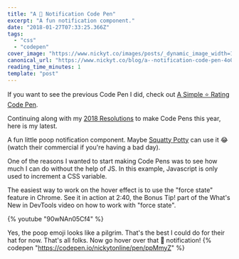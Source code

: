 ```yaml
---
title: "A 💩 Notification Code Pen"
excerpt: "A fun notification component."
date: "2018-01-27T07:33:25.366Z"
tags:
  - "css"
  - "codepen"
cover_image: "https://www.nickyt.co/images/posts/_dynamic_image_width=1000,height=420,fit=cover,gravity=auto,format=auto_https%3A%2F%2Fthepracticaldev.s3.amazonaws.com%2Fi%2Fnmx6enjnka59n8c5jwc6.png"
canonical_url: "https://www.nickyt.co/blog/a--notification-code-pen-4o0n/"
reading_time_minutes: 1
template: "post"
---
```


If you want to see the previous Code Pen I did, check out [A Simple ⭐ Rating Code Pen](https://dev.to/nickytonline/quick-simple-rating-code-pen-3ecp).

Continuing along with my [2018 Resolutions](https://dev.to/nickytonline/2018-resolutions-1deo) to make Code Pens this year, here is my latest.

A fun little poop notification component. Maybe [Squatty Potty](https://www.squattypotty.com) can use it 😂 (watch their commercial if you're having a bad day).

One of the reasons I wanted to start making Code Pens was to see how much I can do without the help of JS. In this example, Javascript is only used to increment a CSS variable.

The easiest way to work on the hover effect is to use the "force state" feature in Chrome. See it in action at 2:40, the Bonus Tip! part of the What's New in DevTools video on how to work with "force state".

{% youtube "90wNAn05Cf4" %}

Yes, the poop emoji looks like a pilgrim. That's the best I could do for their hat for now. That's all folks. Now go hover over that 💩 notification!
{% codepen "https://codepen.io/nickytonline/pen/ppMmyZ" %}
